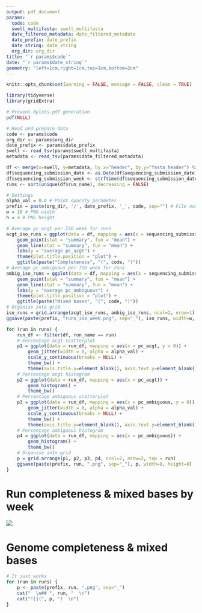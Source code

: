 ```yaml
---
output: pdf_document
params:
  code: code
  swell_multifasta: swell_multifasta
  date_filtered_metadata: date_filtered_metadata
  date_prefix: date_prefix
  date_string: date_string
  org_dir: org_dir
title: "`r params$code`"
date: "`r params$date_string`"
geometry: "left=1cm,right=1cm,top=1cm,bottom=2cm"
---
```


```r
knitr::opts_chunk$set(warning = FALSE, message = FALSE, clean = TRUE)
```

```r
library(tidyverse)
library(gridExtra)

# Prevent Rplots.pdf generation
pdf(NULL)

# Read and prepare data
code <- params$code
org_dir <- params$org_dir
date_prefix <- params$date_prefix
swell <- read_tsv(params$swell_multifasta)
metadata <- read_tsv(params$date_filtered_metadata)

df <- merge(x=swell, y=metadata, by.x="header", by.y="fasta_header") %>% filter(sequencing_org_code == code)
df$sequencing_submission_date <- as.Date(df$sequencing_submission_date)
df$sequencing_submission_week <- strftime(df$sequencing_submission_date, format="%y-%V")
runs <- sort(unique(df$run_name), decreasing = FALSE)

# Settings
alpha_val = 0.4 # Point opacity parameter
prefix = paste(org_dir, '/', date_prefix, '_', code, sep="") # File name prefix
w = 10 # PNG width
h = 4 # PNG height

# Average pc_acgt per ISO week for runs
acgt_iso_runs = ggplot(data = df, mapping = aes(x = sequencing_submission_week, y = pc_acgt, group = run_name)) + 
    geom_point(stat = "summary", fun = "mean") + 
    geom_line(stat = "summary", fun = "mean") + 
    labs(y = "average pc_acgt") +
    theme(plot.title.position = "plot") +
    ggtitle(paste("Completeness", "(", code, ")"))
# Average pc_ambiguous per ISO week for runs
ambig_iso_runs = ggplot(data = df, mapping = aes(x = sequencing_submission_week, y = pc_ambiguous, group = run_name)) + 
    geom_point(stat = "summary", fun = "mean") + 
    geom_line(stat = "summary", fun = "mean") + 
    labs(y = "average pc_ambiguous") +
    theme(plot.title.position = "plot") +
    ggtitle(paste("Mixed bases", "(", code, ")"))
# Organise into grid
iso_runs = grid.arrange(acgt_iso_runs, ambig_iso_runs, ncol=2, nrow=1)
ggsave(paste(prefix, "runs_iso_week.png", sep="_"), iso_runs, width=w, height=h)

for (run in runs) {
    run_df <- filter(df, run_name == run)
    # Percentage acgt scatterplot
    p1 = ggplot(data = run_df, mapping = aes(x = pc_acgt, y = 0)) +
        geom_jitter(width = 0, alpha = alpha_val) +
        scale_y_continuous(breaks = NULL) +
        theme_bw() +
        theme(axis.title.y=element_blank(), axis.text.y=element_blank(), axis.ticks.y=element_blank(), panel.grid.major.y=element_blank())
    # Percentage acgt histogram
    p2 = ggplot(data = run_df, mapping = aes(x = pc_acgt)) +
        geom_histogram() + 
        theme_bw()
    # Percentage ambiguous scatterplot
    p3 = ggplot(data = run_df, mapping = aes(x = pc_ambiguous, y = 0)) +
        geom_jitter(width = 0, alpha = alpha_val) +
        scale_y_continuous(breaks = NULL) +
        theme_bw() +
        theme(axis.title.y=element_blank(), axis.text.y=element_blank(), axis.ticks.y=element_blank(), panel.grid.major.y=element_blank())
    # Percentage ambiguous histogram
    p4 = ggplot(data = run_df, mapping = aes(x = pc_ambiguous)) +
        geom_histogram() +
        theme_bw()
    # Organise into grid
    p = grid.arrange(p1, p2, p3, p4, ncol=2, nrow=2, top = run)
    ggsave(paste(prefix, run, ".png", sep="_"), p, width=8, height=8)
}
```

# Run completeness \& mixed bases by week

![](`r paste(prefix, "runs_iso_week.png", sep="_")`)

# Genome completeness \& mixed bases

```r

# It just works
for (run in runs) {
    p <- paste(prefix, run, ".png", sep="_")
    cat("  \n## ", run, "  \n")
    cat("![](", p, ")  \n")
}
```